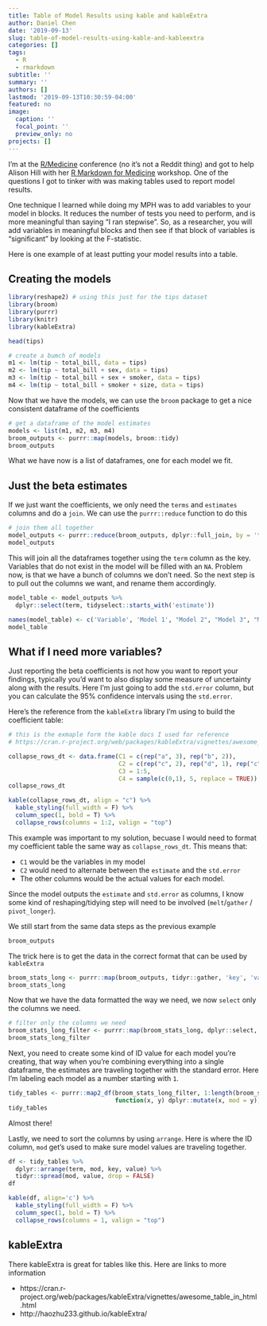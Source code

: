 ```yaml
---
title: Table of Model Results using kable and kableExtra
author: Daniel Chen
date: '2019-09-13'
slug: table-of-model-results-using-kable-and-kableextra
categories: []
tags:
  - R
  - rmarkdown
subtitle: ''
summary: ''
authors: []
lastmod: '2019-09-13T10:30:59-04:00'
featured: no
image:
  caption: ''
  focal_point: ''
  preview_only: no
projects: []
---
```


I'm at the [R/Medicine][rmedicine] conference (no it's not a Reddit thing) and
got to help Alison Hill with her [R Markdown for Medicine][rmd4medicine] workshop.
One of the questions I got to tinker with was making tables used to report model results.

<!-- more -->

One technique I learned while doing my MPH was to add variables to your model in blocks.
It reduces the number of tests you need to perform, and is more meaningful than saying "I ran stepwise".
So, as a researcher, you will add variables in meaningful blocks and then see if that block of variables
is "significant" by looking at the F-statistic.

Here is one example of at least putting your model results into a table.

## Creating the models

```r
library(reshape2) # using this just for the tips dataset
library(broom)
library(purrr)
library(knitr)
library(kableExtra)

head(tips)

# create a bumch of models
m1 <- lm(tip ~ total_bill, data = tips)
m2 <- lm(tip ~ total_bill + sex, data = tips)
m3 <- lm(tip ~ total_bill + sex + smoker, data = tips)
m4 <- lm(tip ~ total_bill + smoker + size, data = tips)
```

Now that we have the models, we can use the `broom` package to get a nice consistent dataframe of the coefficients

```r
# get a dataframe of the model estimates
models <- list(m1, m2, m3, m4)
broom_outputs <- purrr::map(models, broom::tidy)
broom_outputs
```

What we have now is a list of dataframes, one for each model we fit.

## Just the beta estimates

If we just want the coefficients, we only need the `terms` and `estimates` columns and do a `join`.
We can use the `purrr::reduce` function to do this

```r
# join them all together
model_outputs <- purrr::reduce(broom_outputs, dplyr::full_join, by = 'term')
model_outputs
```

This will join all the dataframes together using the `term` column as the key.
Variables that do not exist in the model will be filled with an `NA`.
Problem now, is that we have a bunch of columns we don't need.
So the next step is to pull out the columns we want, and rename them accordingly.

```r
model_table <- model_outputs %>%
  dplyr::select(term, tidyselect::starts_with('estimate'))
```

```r
names(model_table) <- c('Variable', 'Model 1', "Model 2", "Model 3", "Model 4")
model_table
```


## What if I need more variables?

Just reporting the beta coefficients is not how you want to report your findings,
typically you'd want to also display some measure of uncertainty along with the results.
Here I'm just going to add the `std.error` column, but you can calculate the 95% confidence intervals using the `std.error`.

Here's the reference from the `kableExtra` library I'm using to build the coefficient table:

```r
# this is the exmaple form the kable docs I used for reference
# https://cran.r-project.org/web/packages/kableExtra/vignettes/awesome_table_in_html.html

collapse_rows_dt <- data.frame(C1 = c(rep("a", 3), rep("b", 2)),
                               C2 = c(rep("c", 2), rep("d", 1), rep("c", 1), rep("d", 1)),
                               C3 = 1:5,
                               C4 = sample(c(0,1), 5, replace = TRUE))
collapse_rows_dt
```

```r
kable(collapse_rows_dt, align = "c") %>%
  kable_styling(full_width = F) %>%
  column_spec(1, bold = T) %>%
  collapse_rows(columns = 1:2, valign = "top")
```

This example was important to my solution, becuase I would need to format my coefficient table the same way as `collapse_rows_dt`.
This means that:

- `C1` would be the variables in my model
- `C2` would need to alternate between the `estimate` and the `std.error`
- The other columns would be the actual values for each model.

Since the model outputs the `estimate` and `std.error` as columns,
I know some kind of reshaping/tidying step will need to be involved (`melt`/`gather` / `pivot_longer`).

We still start from the same data steps as the previous example

```r
broom_outputs
```

The trick here is to get the data in the correct format that can be used by `kableExtra`

```r
broom_stats_long <- purrr::map(broom_outputs, tidyr::gather, 'key', 'value', estimate, std.error)
broom_stats_long
```

Now that we have the data formatted the way we need, we now `select` only the columns we need.

```r
# filter only the columns we need
broom_stats_long_filter <- purrr::map(broom_stats_long, dplyr::select, term, key, value)
broom_stats_long_filter
```

Next, you need to create some kind of ID value for each model you're creating,
that way when you're combining everything into a single dataframe,
the estimates are traveling together with the standard error.
Here I'm labeling each model as a number starting with `1`.

```r
tidy_tables <- purrr::map2_df(broom_stats_long_filter, 1:length(broom_stats_long_filter),
                              function(x, y) dplyr::mutate(x, mod = y))
tidy_tables
```

Almost there!

Lastly, we need to sort the columns by using `arrange`.
Here is where the ID column, `mod` get's used to make sure model values are traveling together.

```r
df <- tidy_tables %>%
  dplyr::arrange(term, mod, key, value) %>%
  tidyr::spread(mod, value, drop = FALSE)
df
```

```r
kable(df, align='c') %>%
  kable_styling(full_width = F) %>%
  column_spec(1, bold = T) %>%
  collapse_rows(columns = 1, valign = "top")
```


## kableExtra

There kableExtra is great for tables like this. Here are links to more information

- https://cran.r-project.org/web/packages/kableExtra/vignettes/awesome_table_in_html.html
- http://haozhu233.github.io/kableExtra/

[rmedicine]: https://r-medicine.com/
[rmd4medicine]: https://rmd4medicine.netlify.com/
